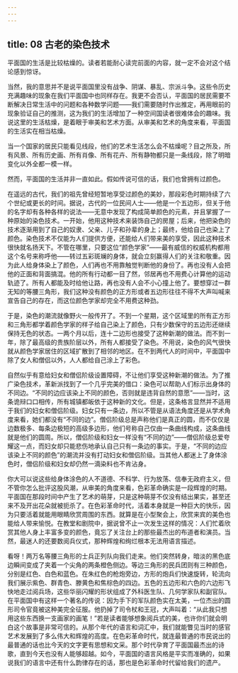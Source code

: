 ```yaml
---
---
---
```

title: 08 古老的染色技术
---




平面国的生活是比较枯燥的。读者若能耐心读完前面的内容，就一定不会对这个结论感到惊讶。

当然，我的意思并不是说平面国里没有战争、阴谋、暴乱、宗派斗争。这些令历史充满趣味的现象在我们平面国中也同样存在。我更不会否认，平面国的居民需要不断解决日常生活中的问题和各种数学问题——我们需要随时作出推定，再用眼前的现象验证自己的推测，这为我们的生活增加了一种空间国读者很难体会的趣味。我说这里的生活枯燥，是着眼于审美和艺术方面。从审美和艺术的角度来看，平面国的生活实在相当枯燥。

当一个国家的居民只能看见线段，他们的艺术生活怎么会不枯燥呢？目之所及，所有风景、所有历史画、所有肖像、所有花卉、所有静物都只是一条线段，除了明暗变化以外全都一模一样。

然而，平面国的生活并非一直如此。假如传说可信的话，我们也曾拥有过颜色。

在遥远的古代，我们的祖先曾经短暂地享受过颜色的美妙，那段彩色时期持续了六个世纪或更长的时间。据说，古代的一位民间人士——他是一个五边形，但关于他的名字却有各种各样的说法——无意中发现了构成简单颜色的元素，并且掌握了一种原始的染色技术。一开始，他用这种技术来装饰自己的房屋；后来，他把染色的技术逐渐用到了自己的奴隶、父亲、儿子和孙辈的身上；最终，他给自己也染上了颜色。染色技术不仅能为人们提供方便，还能给人们带来美的享受，因此这种技术很快就名扬天下。不管在哪里，只要这位“颜色学家”——最有威信的权威机构都用这个名号来称呼他——转过五彩斑斓的身体，就会立刻赢得人们的关注和敬重。因为此人给身体染上了颜色，人们再也不用靠触觉判断他的身份了。再也没有人会把他的正面和背面搞混。他的所有行动都一目了然，邻居再也不用费心计算他的运动轨迹了。所有人都能及时给他让路，再也没有人会不小心撞上他了。要想穿过一群无知的等腰三角形，我们这种没有颜色的正方形或者五边形往往不得不大声叫喊来宣告自己的存在，而这位颜色学家却完全不用费这种劲。

于是，染色的潮流就像野火一般传开了。不到一个星期，这个区域里的所有正方形和三角形都学着颜色学家的样子给自己染上了颜色，只有少数保守的五边形还继续保持无色的状态。一两个月以后，连十二边形也接受了这种新潮的做法。而不到一年，除了最高级的贵族阶层以外，所有人都接受了染色。不用说，染色的风气很快就从颜色学家居住的区域扩散到了相邻的地区。在不到两代人的时间中，平面国中除了女人和僧侣以外，人人都给自己涂上了彩色。

自然似乎有意给妇女和僧侣阶级设置障碍，不让他们享受这种新潮的做法。为了推广染色技术，革新派找到了一个几乎完美的借口：染色可以帮助人们标示出身体的不同边。“不同的边应该染上不同的颜色，否则就是违背自然的意愿”——当时，这条诡辩口口相传，所有城镇都皈依于这种新的文化。但是，这条格言显然并不适用于我们的妇女和僧侣阶级。妇女只有一条边，所以不管是从语法角度还是从学术角度来看，她们都没有“不同的边”。僧侣阶级总是声称他们是真正的圆，而不仅仅是边数极多、每条边极短的高级多边形，他们号称自己仅由一条曲线构成，这条曲线就是他们的圆周。所以，僧侣阶级和妇女一样没有“不同的边”——僧侣阶级总爱夸耀这一点，而妇女却只能悲伤地承认自己只有一条边的事实。于是，“不同的边应该染上不同的颜色”的潮流并没有打动妇女和僧侣阶级。当其他人都迷上了身体涂色时，僧侣阶级和妇女却仍然一滴染料也不肯沾身。

你大可以说这些给身体涂色的人不道德、不科学、行为放荡、信奉无政府主义，但不管你怎么批评这股风潮，从审美的角度来看，色彩革命确实是一段辉煌的时期。平面国在那段时间中产生了艺术的萌芽，只是这种萌芽不仅没有结出果实，甚至还来不及开出花朵就被扼杀了。在色彩革命时代，活着本身就是一种巨大的快乐，因为只要活着就能用眼睛欣赏周围的东西。就算是在小型聚会上，欣赏来宾的美色也能给人带来愉悦。在教堂和剧院中，据说曾不止一次发生这样的情况：人们忙着欣赏其他人身上丰富多变的颜色，竟忘了关注台上的那些最杰出的布道者和演员。当然，最迷人的还要数阅兵仪式，那种辉煌和绚烂根本无法用语言描述。

看呀！两万名等腰三角形的士兵正列队向我们走来。他们突然转身，暗淡的黑色底边瞬间变成了夹着一个尖角的两条橙色侧边。等边三角形的民兵团则有三种颜色，分别是红色、白色和蓝色。在朱红色的枪炮旁边，方形的炮兵们快速旋转，轮流向我们展示紫色、群青色、滕黄色和焦棕色的四边。五色的五边形和六色的六边形飞快地走过阅兵场，这些华丽闪耀的形状组成了外科医生队、几何学家队和副官队。在平面国中有这样一个著名的传说：因为手下的军队颜色实在太美，一位杰出的圆形司令官竟被这种美完全征服。他扔掉了司令杖和王冠，大声叫着：“从此我只想用这些东西换一支画家的画笔！”若是读者能够想象阅兵式的美，也许你们就会明白这个故事是非常可信的。从那个年代的语言和词汇中，我们就能瞥见当时的感官艺术发展到了多么伟大和辉煌的高度。在色彩革命时代，就连最普通的市民说出的最普通的话也比今天的文字更有思想和文采。那个时代孕育了平面国最杰出的诗歌，直到今天也没有人能够超越。如今，平面国的语言风格是平实而准确的，如果说我们的语言中还有什么韵律存在的话，那也是色彩革命时代留给我们的遗产。